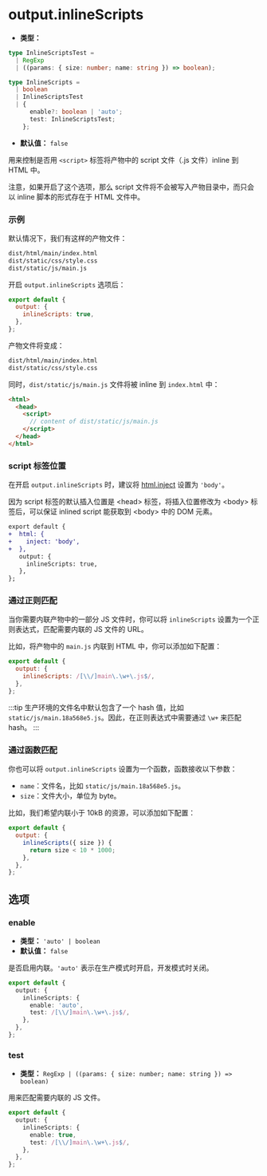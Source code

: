 # output.inlineScripts

- **类型：**

```ts
type InlineScriptsTest =
  | RegExp
  | ((params: { size: number; name: string }) => boolean);

type InlineScripts =
  | boolean
  | InlineScriptsTest
  | {
      enable?: boolean | 'auto';
      test: InlineScriptsTest;
    };
```

- **默认值：** `false`

用来控制是否用 `<script>` 标签将产物中的 script 文件（.js 文件）inline 到 HTML 中。

注意，如果开启了这个选项，那么 script 文件将不会被写入产物目录中，而只会以 inline 脚本的形式存在于 HTML 文件中。

### 示例

默认情况下，我们有这样的产物文件：

```bash
dist/html/main/index.html
dist/static/css/style.css
dist/static/js/main.js
```

开启 `output.inlineScripts` 选项后：

```js
export default {
  output: {
    inlineScripts: true,
  },
};
```

产物文件将变成：

```bash
dist/html/main/index.html
dist/static/css/style.css
```

同时，`dist/static/js/main.js` 文件将被 inline 到 `index.html` 中：

```html
<html>
  <head>
    <script>
      // content of dist/static/js/main.js
    </script>
  </head>
</html>
```

### script 标签位置

在开启 `output.inlineScripts` 时，建议将 [html.inject](/config/html/inject) 设置为 `'body'`。

因为 script 标签的默认插入位置是 \<head\> 标签，将插入位置修改为 \<body\> 标签后，可以保证 inlined script 能获取到 \<body\> 中的 DOM 元素。

```diff
export default {
+  html: {
+    inject: 'body',
+  },
   output: {
     inlineScripts: true,
   },
};
```

### 通过正则匹配

当你需要内联产物中的一部分 JS 文件时，你可以将 `inlineScripts` 设置为一个正则表达式，匹配需要内联的 JS 文件的 URL。

比如，将产物中的 `main.js` 内联到 HTML 中，你可以添加如下配置：

```js
export default {
  output: {
    inlineScripts: /[\\/]main\.\w+\.js$/,
  },
};
```

:::tip
生产环境的文件名中默认包含了一个 hash 值，比如 `static/js/main.18a568e5.js`。因此，在正则表达式中需要通过 `\w+` 来匹配 hash。
:::

### 通过函数匹配

你也可以将 `output.inlineScripts` 设置为一个函数，函数接收以下参数：

- `name`：文件名，比如 `static/js/main.18a568e5.js`。
- `size`：文件大小，单位为 byte。

比如，我们希望内联小于 10kB 的资源，可以添加如下配置：

```js
export default {
  output: {
    inlineScripts({ size }) {
      return size < 10 * 1000;
    },
  },
};
```

## 选项

### enable

- **类型：** `'auto' | boolean`
- **默认值：** `false`

是否启用内联。`'auto'` 表示在生产模式时开启，开发模式时关闭。

```ts
export default {
  output: {
    inlineScripts: {
      enable: 'auto',
      test: /[\\/]main\.\w+\.js$/,
    },
  },
};
```

### test

- **类型：** `RegExp | ((params: { size: number; name: string }) => boolean)`

用来匹配需要内联的 JS 文件。

```ts
export default {
  output: {
    inlineScripts: {
      enable: true,
      test: /[\\/]main\.\w+\.js$/,
    },
  },
};
```

